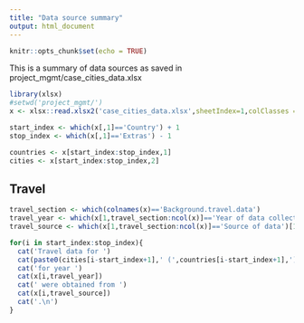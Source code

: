 ```yaml
---
title: "Data source summary"
output: html_document
---
```


```r
knitr::opts_chunk$set(echo = TRUE)
```

This is a summary of data sources as saved in project_mgmt/case_cities_data.xlsx

```r
library(xlsx)
#setwd('project_mgmt/')
x <- xlsx::read.xlsx2('case_cities_data.xlsx',sheetIndex=1,colClasses = 'character',stringsAsFactors=FALSE)

start_index <- which(x[,1]=='Country') + 1
stop_index <- which(x[,1]=='Extras') - 1

countries <- x[start_index:stop_index,1]
cities <- x[start_index:stop_index,2]


```

## Travel 

```r

travel_section <- which(colnames(x)=='Background.travel.data')
travel_year <- which(x[1,travel_section:ncol(x)]=='Year of data collection')[1] + travel_section - 1
travel_source <- which(x[1,travel_section:ncol(x)]=='Source of data')[1] + travel_section - 1

for(i in start_index:stop_index){
  cat('Travel data for ')
  cat(paste0(cities[i-start_index+1],' (',countries[i-start_index+1],') '))
  cat('for year ')
  cat(x[i,travel_year])
  cat(' were obtained from ')
  cat(x[i,travel_source])
  cat('.\n')
}
```


